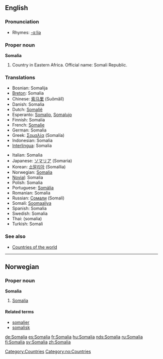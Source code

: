 ==English==

===Pronunciation===
*Rhymes: [[Rhymes:English:-ɑːliə|-ɑːliə]]

===Proper noun===
'''Somalia'''

# Country in Eastern Africa. Official name: Somali Republic.

===Translations===
{{top}}
*Bosnian: Somalija {{f}}
*[[Breton]]: Somalia
*Chinese: [[索马里]] (Suǒmǎlǐ)
*Danish: Somalia
*Dutch: [[Somalië]]
*Esperanto: [[Somalio]], [[Somalujo]]
*Finnish: Somalia
*French: [[Somalie]] {{f}}
*German: Somalia
*Greek: [[Σομαλία]] (Somalía) {{f}}
*Indonesian: Somalia
*[[Interlingua]]: Somalia
{{mid}}
*Italian: Somalia {{f}}
*Japanese: [[ソマリア]] (Somaria)
*Korean: [[소말리아]] (Somallia)
*Norwegian: [[#Norwegian|Somalia]]
*[[Novial]]: Somalia
*Polish: Somalia {{f}}
*Portuguese: [[Somália]]
*Romanian: Somalia {{f}}
*Russian: [[Сомали]] (Somalí)
*Somali: [[Soomaaliya]]
*Spanish: Somalia {{f}}
*Swedish: Somalia
*Thai: {{THchar|[[โซมาเลีย]]}} (somalia)
*Turkish: Somali 
{{bottom}}

===See also===
* [[Countries of the world]]
[[Category:Countries]]


----

==Norwegian==
===Proper noun===
[[Category:no:Countries]]
'''Somalia'''
#[[#English|Somalia]]
====Related terms====
*[[somalier]]
*[[somalisk]]

[[de:Somalia]]
[[es:Somalia]]
[[fr:Somalia]]
[[hu:Somalia]]
[[nds:Somalia]]
[[ru:Somalia]]
[[fi:Somalia]]
[[sv:Somalia]]
[[zh:Somalia]]